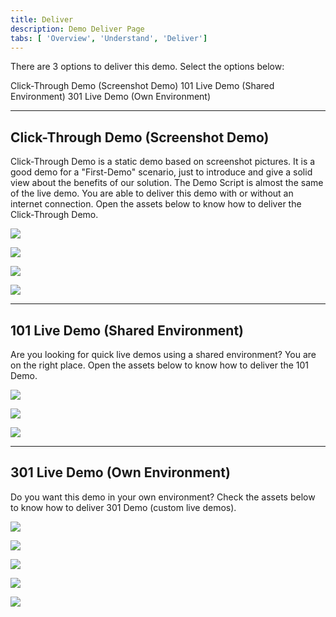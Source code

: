 ```yaml
---
title: Deliver
description: Demo Deliver Page
tabs: [ 'Overview', 'Understand', 'Deliver']
---
```



There are 3 options to deliver this demo. Select the options below:

<AnchorLinks>
  <AnchorLink>Click-Through Demo (Screenshot Demo)</AnchorLink>
  <AnchorLink>101 Live Demo (Shared Environment)</AnchorLink>
  <AnchorLink>301 Live Demo (Own Environment)</AnchorLink>
</AnchorLinks>

***

## Click-Through Demo (Screenshot Demo)

Click-Through Demo is a static demo based on screenshot pictures. It is a good demo for a "First-Demo" scenario, just to introduce and give a solid view about the benefits of our solution. The Demo Script is almost the same of the live demo. You are able to deliver this demo with or without an internet connection. Open the assets below to know how to deliver the Click-Through Demo.

<Row>

<Column colLg={4} colMd={4} noGutterMdLeft>
<ArticleCard
    color="dark"
    title="Online Demo Link"
    href="https://ibm.invisionapp.com/share/2SO0YKSA74R"
    author="Access the Online Demo"
    actionIcon="arrowRight"
    >

![](images/lecture.png)

</ArticleCard>
</Column>

<Column colLg={4} colMd={4} noGutterMdLeft>
<ArticleCard
    color="dark"
    title="Offline Demo File"
    href="https://ibm.box.com/s/rfa27hwvvjn3jo5pu8m4f8kizn9b3gp2"
    author="Download the Offline Demo File"
    actionIcon="arrowRight"
    >

![](images/lecture.png)

</ArticleCard>
</Column>

<Column colLg={4} colMd={4} noGutterMdLeft>
<ArticleCard
    color="dark"
    title="Click-Through Guided Tour"
    href="/salesdemos/carrepair-new/guidedtour"
    author="How to navigate in the Demo"
    actionIcon="arrowRight"
    >

![](images/lab.png)

</ArticleCard>
</Column>

</Row>

<Row>

<Column colLg={4} colMd={4} noGutterMdLeft>
<ArticleCard
    color="dark"
    title="Demo Narration"
    href="/salesdemos/carrepair-new/narration"
    author="Sales Pitch used in the Demo"
    actionIcon="arrowRight"
    >

![](images/lab.png)

</ArticleCard>
</Column>

</Row>

***

## 101 Live Demo (Shared Environment)

Are you looking for quick live demos using a shared environment? You are on the right place. Open the assets below to know how to deliver the 101 Demo.

<Row>

<Column colLg={4} colMd={4} noGutterMdLeft>
<ArticleCard
    color="dark"
    title="Acessing your Shared Demo Environment"
    href="https://ibm-garage-tsa.github.io/cp4i-demohub/cp4i-on-roks/"
    author="Steps to access your CP4I Demo Environment"
    actionIcon="arrowRight"
    >

![](images/cookbook.png)

</ArticleCard>
</Column>

<Column colLg={4} colMd={4} noGutterMdLeft>
<ArticleCard
    color="dark"
    title="101 Demo Guided Tour"
    href="/salesdemos/carrepair-new/guidedtour"
    author="How to navigate in the Demo"
    actionIcon="arrowRight"
    >

![](images/lab.png)

</ArticleCard>
</Column>

<Column colLg={4} colMd={4} noGutterMdLeft>
<ArticleCard
    color="dark"
    title="Demo Narration"
    href="/salesdemos/carrepair-new/narration"
    author="Sales Pitch used in the Demo"
    actionIcon="arrowRight"
    >

![](images/lab.png)

</ArticleCard>
</Column>

</Row>

***

## 301 Live Demo (Own Environment)

Do you want this demo in your own environment? Check the assets below to know how to deliver 301 Demo (custom live demos).

<Row>

<Column colLg={4} colMd={4} noGutterMdLeft>
<ArticleCard
    color="dark"
    title="Requesting your Demo Environment"
    href="https://ibm-garage-tsa.github.io/cp4i-demohub/cp4i-on-roks/"
    author="Steps to request your CP4I Demo Environment"
    actionIcon="arrowRight"
    >

![](images/cookbook.png)

</ArticleCard>
</Column>

<Column colLg={4} colMd={4} noGutterMdLeft>
<ArticleCard
    color="dark"
    title="Configuring your Environment"
    href="https://pages.github.ibm.com/demox/cloudpak-integration/pdf/carrepair-v0.1.pdf"
    author="Prerequisites and steps to configure your Demo Environment"
    actionIcon="arrowRight"
    >

![](images/cookbook.png)

</ArticleCard>
</Column>

<Column colLg={4} colMd={4} noGutterMdLeft>
<ArticleCard
    color="dark"
    title="Demo Artifacts"
    href="https://github.com/IBM/cp4i-demos/tree/main/cognitive-car-insurance-claims"
    author="Demo Artifacts used in the Demo"
    actionIcon="arrowRight"
    >

![](images/cookbook.png)

</ArticleCard>
</Column>
</Row>

<Row>

<Column colLg={4} colMd={4} noGutterMdLeft>
<ArticleCard
    color="dark"
    title="301 Demo Guided Tour"
    href="/salesdemos/carrepair-new/guidedtour"
    author="How to navigate in the Demo"
    actionIcon="arrowRight"
    >

![](images/lab.png)

</ArticleCard>
</Column>


<Column colLg={4} colMd={4} noGutterMdLeft>
<ArticleCard
    color="dark"
    title="Demo Narration"
    href="/salesdemos/carrepair-new/narration"
    author="Sales Pitch used in the Demo"
    actionIcon="arrowRight"
    >

![](images/lab.png)

</ArticleCard>
</Column>
</Row>
